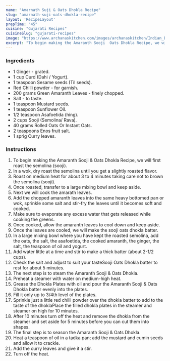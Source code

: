---
name: "Amarnath Suji & Oats Dhokla Recipe"
slug: "amarnath-suji-oats-dhokla-recipe"
layout: 'RecipeLayout'
prepTime: "45"
cuisine: "Gujarati Recipes﻿"
cuisineSlug: "gujarati-recipes"
image: "https://www.archanaskitchen.com/images/archanaskitchen/Indian_Breakfast_Tiffins/Palak_Amaranth_Green_Dhokla_Recipe_Gujarati_Steamed_Semolina_Cake-2.jpg"
excerpt: "To begin making the Amaranth Sooji  Oats Dhokla Recipe, we will first roast the semolina sooji"
---

### Ingredients

- 1 Ginger - grated.
- 1 cup Curd (Dahi / Yogurt).
- 1 teaspoon Sesame seeds (Til seeds).
- Red Chilli powder - for garnish.
- 200 grams Green Amaranth Leaves - finely chopped.
- Salt - to taste.
- 1 teaspoon Mustard seeds.
- 1 teaspoon Sunflower Oil.
- 1/2 teaspoon Asafoetida (hing).
- 2 cups Sooji (Semolina/ Rava).
- 40 grams Rolled Oats Or Instant Oats.
- 2 teaspoons Enos fruit salt.
- 1 sprig Curry leaves.

### Instructions

1. To begin making the Amaranth Sooji & Oats Dhokla Recipe, we will first roast the semolina (sooji).
1. In a wok, dry roast the semolina until you get a slightly roasted flavor.
1. Roast on medium heat for about 3 to 4 minutes taking care not to brown the semolina (sooji).
1. Once roasted, transfer to a large mixing bowl and keep aside.
1. Next we will cook the amarath leaves.
1. Add the chopped amaranth leaves into the same heavy bottomed pan or wok, sprinkle some salt and stir-fry the leaves until it becomes soft and cooked.
1. Make sure to evaporate any excess water that gets released while cooking the greens.
1. Once cooked, allow the amaranth leaves to cool down and keep aside.
1. Once the leaves are cooled, we will make the sooji oats dhokla batter.
1. In a large mixing bowl where you have kept the roasted semolina, add the oats, the salt, the asafoetida, the cooked amaranth, the ginger, the salt, the teaspoon of oil and yogurt.
1. Add water little at a time and stir to make a thick batter (about 2-1/2 cups).
1. Check the salt and adjust to suit your tasteSooji Oats Dhokla batter to rest for about 5 minutes.
1. The next step is to steam the Amaranth Sooji & Oats Dhokla.
1. Preheat a steamer with water on medium-high heat.
1. Grease the Dhokla Plates with oil and pour the Amaranth Sooji & Oats Dhokla batter evenly into the plates.
1. Fill it only up to 3/4th level of the plates.
1. Sprinkle just a little red chilli powder over the dhokla batter to add to the taste of the dhoklaPlace the filled dhokla plates in the steamer and steamer on high for 10 minutes.
1. After 10 minutes turn off the heat and remove the dhokla from the steamer and set aside for 5 minutes before you can cut them into shapes.
1. The final step is to season the Amaranth Sooji & Oats Dhokla.
1. Heat a teaspoon of oil in a tadka pan; add the mustard and cumin seeds and allow it to crackle.
1. Add the curry leaves and give it a stir.
1. Turn off the heat.
